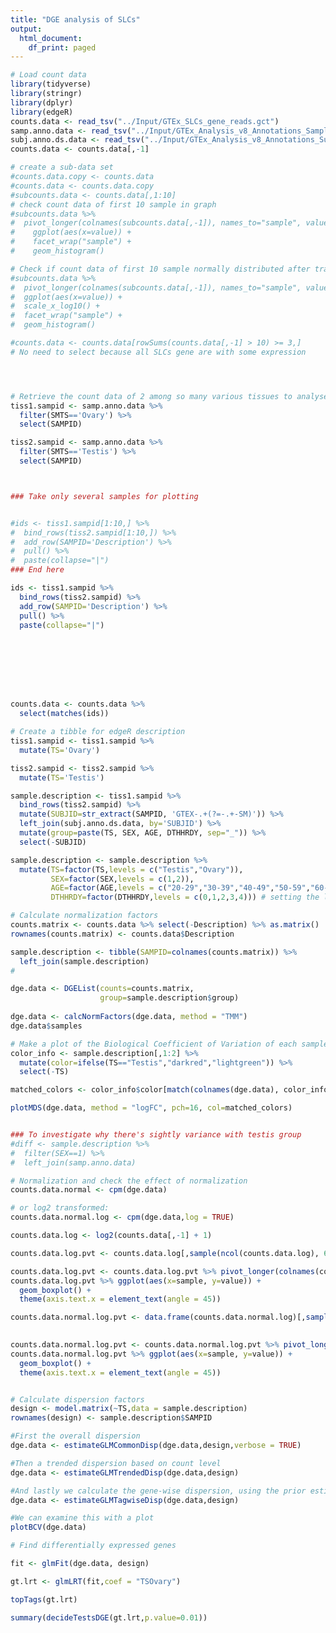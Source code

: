 ```yaml
---
title: "DGE analysis of SLCs"
output: 
  html_document: 
    df_print: paged
---
```

```r
# Load count data
library(tidyverse)
library(stringr)
library(dplyr)
library(edgeR)
counts.data <- read_tsv("../Input/GTEx_SLCs_gene_reads.gct")
samp.anno.data <- read_tsv("../Input/GTEx_Analysis_v8_Annotations_SampleAttributesDS.txt")
subj.anno.ds.data <- read_tsv("../Input/GTEx_Analysis_v8_Annotations_SubjectPhenotypesDS.txt")
counts.data <- counts.data[,-1]

# create a sub-data set
#counts.data.copy <- counts.data
#counts.data <- counts.data.copy
#subcounts.data <- counts.data[,1:10]
# check count data of first 10 sample in graph
#subcounts.data %>% 
#  pivot_longer(colnames(subcounts.data[,-1]), names_to="sample", values_to="value") %>% 
#    ggplot(aes(x=value)) +
#    facet_wrap("sample") +
#    geom_histogram()

# Check if count data of first 10 sample normally distributed after transformation by log10
#subcounts.data %>% 
#  pivot_longer(colnames(subcounts.data[,-1]), names_to="sample", values_to="value") %>% 
#  ggplot(aes(x=value)) +
#  scale_x_log10() +
#  facet_wrap("sample") +
#  geom_histogram()

#counts.data <- counts.data[rowSums(counts.data[,-1] > 10) >= 3,]
# No need to select because all SLCs gene are with some expression




# Retrieve the count data of 2 among so many various tissues to analyse. Subsequent analysis should count all the data
tiss1.sampid <- samp.anno.data %>% 
  filter(SMTS=='Ovary') %>% 
  select(SAMPID)

tiss2.sampid <- samp.anno.data %>% 
  filter(SMTS=='Testis') %>% 
  select(SAMPID)



### Take only several samples for plotting


#ids <- tiss1.sampid[1:10,] %>% 
#  bind_rows(tiss2.sampid[1:10,]) %>% 
#  add_row(SAMPID='Description') %>% 
#  pull() %>% 
#  paste(collapse="|")
### End here

ids <- tiss1.sampid %>% 
  bind_rows(tiss2.sampid) %>% 
  add_row(SAMPID='Description') %>% 
  pull() %>% 
  paste(collapse="|")








counts.data <- counts.data %>% 
  select(matches(ids))

# Create a tibble for edgeR description
tiss1.sampid <- tiss1.sampid %>% 
  mutate(TS='Ovary')

tiss2.sampid <- tiss2.sampid %>% 
  mutate(TS='Testis')

sample.description <- tiss1.sampid %>% 
  bind_rows(tiss2.sampid) %>%
  mutate(SUBJID=str_extract(SAMPID, 'GTEX-.+(?=-.+-SM)')) %>%
  left_join(subj.anno.ds.data, by='SUBJID') %>% 
  mutate(group=paste(TS, SEX, AGE, DTHHRDY, sep="_")) %>% 
  select(-SUBJID)

sample.description <- sample.description %>%
  mutate(TS=factor(TS,levels = c("Testis","Ovary")),
         SEX=factor(SEX,levels = c(1,2)),
         AGE=factor(AGE,levels = c("20-29","30-39","40-49","50-59","60-69","70-79")),
         DTHHRDY=factor(DTHHRDY,levels = c(0,1,2,3,4))) # setting the levels in this way makes "Testis" the reference  

# Calculate normalization factors
counts.matrix <- counts.data %>% select(-Description) %>% as.matrix()
rownames(counts.matrix) <- counts.data$Description

sample.description <- tibble(SAMPID=colnames(counts.matrix)) %>%
  left_join(sample.description)
#

dge.data <- DGEList(counts=counts.matrix, 
                    group=sample.description$group)
 
dge.data <- calcNormFactors(dge.data, method = "TMM")
dge.data$samples

# Make a plot of the Biological Coefficient of Variation of each sample
color_info <- sample.description[,1:2] %>% 
  mutate(color=ifelse(TS=="Testis","darkred","lightgreen")) %>% 
  select(-TS)

matched_colors <- color_info$color[match(colnames(dge.data), color_info$SAMPID)]

plotMDS(dge.data, method = "logFC", pch=16, col=matched_colors)


### To investigate why there's sightly variance with testis group
#diff <- sample.description %>% 
#  filter(SEX==1) %>% 
#  left_join(samp.anno.data)

# Normalization and check the effect of normalization
counts.data.normal <- cpm(dge.data) 

# or log2 transformed:
counts.data.normal.log <- cpm(dge.data,log = TRUE)

counts.data.log <- log2(counts.data[,-1] + 1)

counts.data.log.pvt <- counts.data.log[,sample(ncol(counts.data.log), 6)]

counts.data.log.pvt <- counts.data.log.pvt %>% pivot_longer(colnames(counts.data.log.pvt), names_to="sample", values_to="value")
counts.data.log.pvt %>% ggplot(aes(x=sample, y=value)) +
  geom_boxplot() +
  theme(axis.text.x = element_text(angle = 45))

counts.data.normal.log.pvt <- data.frame(counts.data.normal.log)[,sample(ncol(counts.data.normal.log), 6)]
  

counts.data.normal.log.pvt <- counts.data.normal.log.pvt %>% pivot_longer(colnames(counts.data.normal.log.pvt), names_to="sample", values_to="value")
counts.data.normal.log.pvt %>% ggplot(aes(x=sample, y=value)) +
  geom_boxplot() +
  theme(axis.text.x = element_text(angle = 45))


# Calculate dispersion factors
design <- model.matrix(~TS,data = sample.description)
rownames(design) <- sample.description$SAMPID

#First the overall dispersion
dge.data <- estimateGLMCommonDisp(dge.data,design,verbose = TRUE)

#Then a trended dispersion based on count level
dge.data <- estimateGLMTrendedDisp(dge.data,design)

#And lastly we calculate the gene-wise dispersion, using the prior estimates to "squeeze" the dispersion towards the common dispersion.
dge.data <- estimateGLMTagwiseDisp(dge.data,design)

#We can examine this with a plot
plotBCV(dge.data)

# Find differentially expressed genes

fit <- glmFit(dge.data, design)

gt.lrt <- glmLRT(fit,coef = "TSOvary")

topTags(gt.lrt)

summary(decideTestsDGE(gt.lrt,p.value=0.01))
```

